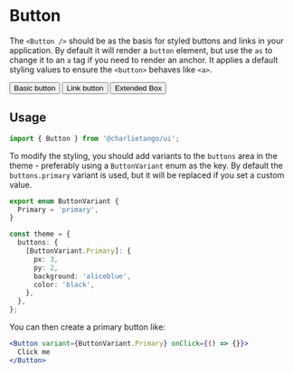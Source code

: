 
<Meta title="Components/Button" component={Button} />

# Button

The `<Button />` should be as the basis for styled buttons and links in your application. By default
it will render a `button` element, but use the `as` to change it to an `a` tag if you need to render
an anchor. It applies a default styling values to ensure the `<button>` behaves like `<a>`.

<Preview>
  <div>
    <Button mr={3}>Basic button</Button>
    <Button mr={3} as="a" href="#">
      Link button
    </Button>
    <Button as={Box}>Extended Box</Button>
  </div>
</Preview>

## Usage

```jsx harmony
import { Button } from '@charlietango/ui';
```

To modify the styling, you should add variants to the `buttons` area in the theme - preferably using
a `ButtonVariant` enum as the key. By default the `buttons.primary` variant is used, but it will be
replaced if you set a custom value.

```typescript
export enum ButtonVariant {
  Primary = 'primary',
}

const theme = {
  buttons: {
    [ButtonVariant.Primary]: {
      px: 3,
      py: 2,
      background: 'aliceblue',
      color: 'black',
    },
  },
};
```

You can then create a primary button like:

```jsx harmony
<Button variant={ButtonVariant.Primary} onClick={() => {}}>
  Click me
</Button>
```
